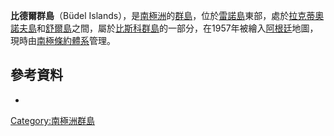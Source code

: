 {{Coord|65|47|S|65|38|W|source:GNIS|display=title}}

'''比德爾群島'''（Büdel Islands），是[[南極洲|南極洲]]的[[群島|群島]]，位於[[雷諾島|雷諾島]]東部，處於[[拉克蒂奧諾夫島|拉克蒂奧諾夫島]]和[[舒爾島|舒爾島]]之間，屬於[[比斯科群島|比斯科群島]]的一部分，在1957年被繪入[[阿根廷|阿根廷]]地圖，現時由[[南極條約體系|南極條約體系]]管理。

==參考資料==
* {{usgs-gazetteer|id=2108|name=Büdel Islands}}

{{DEFAULTSORT:Büdel Islands}}
[[Category:南極洲群島|Category:南極洲群島]]


{{Biscoes-geo-stub}}